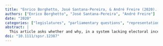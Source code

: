 ```yaml
---
title: "Enrico Borghetto, José Santana‐Pereira, & André Freire (2020). **Parliamentary Questions as an Instrument for Geographic Representation: The Hard Case of Portugal**. *Swiss Political Science Review*, 26(1), 10--30."
authors: ["Enrico Borghetto", "José Santana‐Pereira", "André Freire"]
date: "2020"
categories: ["legislatures", "parliamentary questions", "representation", "Portugal"]
abstract: |
  This article asks whether and why, in a system lacking electoral incentives to cultivate personal votes, MPs might choose to signal to geographic constituents. It explores this question by analysing the number of written parliamentary questions submitted to the Portuguese parliament on two issues – unemployment and crime – between 2009 and 2015, and asking if MPs are more inclined to table questions on speciﬁc issues when their districts suffer particularly from related problems. The article ﬁnds evidence that constituency-level problem pressure does matter for the signalling activities of MPs, although policy specialization remains the main driver of their issue emphasis. This ﬁnding contributes new knowledge to the ongoing debate on the factors accounting for the representative relationship between MPs and constituents, by drawing attention to the importance of district-level problem pressure as one of the drivers of issue sponsorship in parliament.
doi: "10.1111/spsr.12387"
---
```

